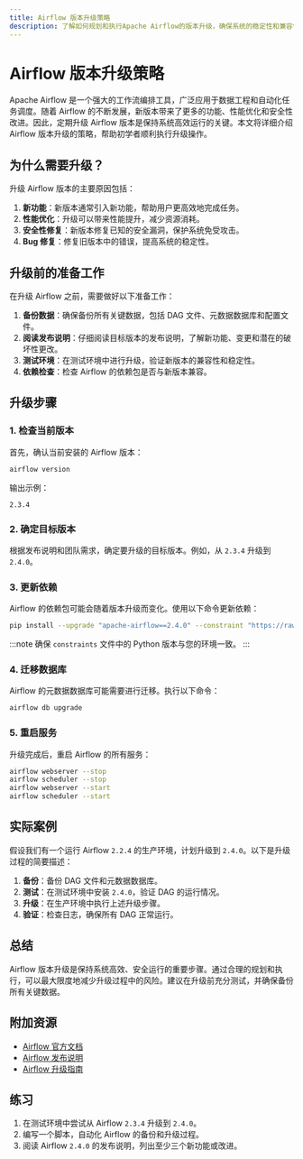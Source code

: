 ```yaml
---
title: Airflow 版本升级策略
description: 了解如何规划和执行Apache Airflow的版本升级，确保系统的稳定性和兼容性。
---
```


# Airflow 版本升级策略

Apache Airflow 是一个强大的工作流编排工具，广泛应用于数据工程和自动化任务调度。随着 Airflow 的不断发展，新版本带来了更多的功能、性能优化和安全性改进。因此，定期升级 Airflow 版本是保持系统高效运行的关键。本文将详细介绍 Airflow 版本升级的策略，帮助初学者顺利执行升级操作。

## 为什么需要升级？

升级 Airflow 版本的主要原因包括：

1. **新功能**：新版本通常引入新功能，帮助用户更高效地完成任务。
2. **性能优化**：升级可以带来性能提升，减少资源消耗。
3. **安全性修复**：新版本修复已知的安全漏洞，保护系统免受攻击。
4. **Bug 修复**：修复旧版本中的错误，提高系统的稳定性。

## 升级前的准备工作

在升级 Airflow 之前，需要做好以下准备工作：

1. **备份数据**：确保备份所有关键数据，包括 DAG 文件、元数据数据库和配置文件。
2. **阅读发布说明**：仔细阅读目标版本的发布说明，了解新功能、变更和潜在的破坏性更改。
3. **测试环境**：在测试环境中进行升级，验证新版本的兼容性和稳定性。
4. **依赖检查**：检查 Airflow 的依赖包是否与新版本兼容。

## 升级步骤

### 1. 检查当前版本

首先，确认当前安装的 Airflow 版本：

```bash
airflow version
```

输出示例：

```
2.3.4
```

### 2. 确定目标版本

根据发布说明和团队需求，确定要升级的目标版本。例如，从 `2.3.4` 升级到 `2.4.0`。

### 3. 更新依赖

Airflow 的依赖包可能会随着版本升级而变化。使用以下命令更新依赖：

```bash
pip install --upgrade "apache-airflow==2.4.0" --constraint "https://raw.githubusercontent.com/apache/airflow/constraints-2.4.0/constraints-3.8.txt"
```

:::note
确保 `constraints` 文件中的 Python 版本与您的环境一致。
:::

### 4. 迁移数据库

Airflow 的元数据数据库可能需要进行迁移。执行以下命令：

```bash
airflow db upgrade
```

### 5. 重启服务

升级完成后，重启 Airflow 的所有服务：

```bash
airflow webserver --stop
airflow scheduler --stop
airflow webserver --start
airflow scheduler --start
```

## 实际案例

假设我们有一个运行 Airflow `2.2.4` 的生产环境，计划升级到 `2.4.0`。以下是升级过程的简要描述：

1. **备份**：备份 DAG 文件和元数据数据库。
2. **测试**：在测试环境中安装 `2.4.0`，验证 DAG 的运行情况。
3. **升级**：在生产环境中执行上述升级步骤。
4. **验证**：检查日志，确保所有 DAG 正常运行。

## 总结

Airflow 版本升级是保持系统高效、安全运行的重要步骤。通过合理的规划和执行，可以最大限度地减少升级过程中的风险。建议在升级前充分测试，并确保备份所有关键数据。

## 附加资源

- [Airflow 官方文档](https://airflow.apache.org/docs/)
- [Airflow 发布说明](https://airflow.apache.org/docs/apache-airflow/stable/release_notes.html)
- [Airflow 升级指南](https://airflow.apache.org/docs/apache-airflow/stable/upgrading.html)

## 练习

1. 在测试环境中尝试从 Airflow `2.3.4` 升级到 `2.4.0`。
2. 编写一个脚本，自动化 Airflow 的备份和升级过程。
3. 阅读 Airflow `2.4.0` 的发布说明，列出至少三个新功能或改进。
